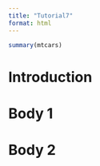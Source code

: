 ```yaml
---
title: "Tutorial7"
format: html
---
```


```r
summary(mtcars)
```

# Introduction

# Body 1

# Body 2